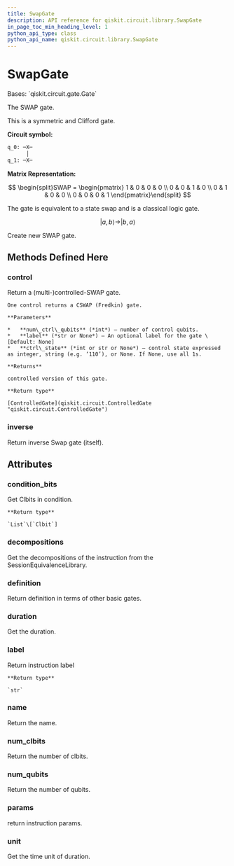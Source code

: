 ```yaml
---
title: SwapGate
description: API reference for qiskit.circuit.library.SwapGate
in_page_toc_min_heading_level: 1
python_api_type: class
python_api_name: qiskit.circuit.library.SwapGate
---
```


# SwapGate

<Class id="qiskit.circuit.library.SwapGate" isDedicatedPage={true} github="https://github.com/qiskit/qiskit/tree/stable/0.20/qiskit/circuit/library/standard_gates/swap.py" signature="SwapGate(label=None)">
  Bases: `qiskit.circuit.gate.Gate`

  The SWAP gate.

  This is a symmetric and Clifford gate.

  **Circuit symbol:**

  ```python
  q_0: ─X─
        │
  q_1: ─X─
  ```

  **Matrix Representation:**

$$
\begin{split}SWAP =
\begin{pmatrix}
1 & 0 & 0 & 0 \\
0 & 0 & 1 & 0 \\
0 & 1 & 0 & 0 \\
0 & 0 & 0 & 1
\end{pmatrix}\end{split}
$$

  The gate is equivalent to a state swap and is a classical logic gate.

$$
|a, b\rangle \rightarrow |b, a\rangle
$$

  Create new SWAP gate.

  ## Methods Defined Here

  ### control

  <Function id="qiskit.circuit.library.SwapGate.control" name="control" signature="SwapGate.control(num_ctrl_qubits=1, label=None, ctrl_state=None)">
    Return a (multi-)controlled-SWAP gate.

    One control returns a CSWAP (Fredkin) gate.

    **Parameters**

    *   **num\_ctrl\_qubits** (*int*) – number of control qubits.
    *   **label** (*str or None*) – An optional label for the gate \[Default: None]
    *   **ctrl\_state** (*int or str or None*) – control state expressed as integer, string (e.g. ‘110’), or None. If None, use all 1s.

    **Returns**

    controlled version of this gate.

    **Return type**

    [ControlledGate](qiskit.circuit.ControlledGate "qiskit.circuit.ControlledGate")
  </Function>

  ### inverse

  <Function id="qiskit.circuit.library.SwapGate.inverse" name="inverse" signature="SwapGate.inverse()">
    Return inverse Swap gate (itself).
  </Function>

  ## Attributes

  ### condition\_bits

  <Attribute id="qiskit.circuit.library.SwapGate.condition_bits" name="condition_bits">
    Get Clbits in condition.

    **Return type**

    `List`\[`Clbit`]
  </Attribute>

  ### decompositions

  <Attribute id="qiskit.circuit.library.SwapGate.decompositions" name="decompositions">
    Get the decompositions of the instruction from the SessionEquivalenceLibrary.
  </Attribute>

  ### definition

  <Attribute id="qiskit.circuit.library.SwapGate.definition" name="definition">
    Return definition in terms of other basic gates.
  </Attribute>

  ### duration

  <Attribute id="qiskit.circuit.library.SwapGate.duration" name="duration">
    Get the duration.
  </Attribute>

  ### label

  <Attribute id="qiskit.circuit.library.SwapGate.label" name="label">
    Return instruction label

    **Return type**

    `str`
  </Attribute>

  ### name

  <Attribute id="qiskit.circuit.library.SwapGate.name" name="name">
    Return the name.
  </Attribute>

  ### num\_clbits

  <Attribute id="qiskit.circuit.library.SwapGate.num_clbits" name="num_clbits">
    Return the number of clbits.
  </Attribute>

  ### num\_qubits

  <Attribute id="qiskit.circuit.library.SwapGate.num_qubits" name="num_qubits">
    Return the number of qubits.
  </Attribute>

  ### params

  <Attribute id="qiskit.circuit.library.SwapGate.params" name="params">
    return instruction params.
  </Attribute>

  ### unit

  <Attribute id="qiskit.circuit.library.SwapGate.unit" name="unit">
    Get the time unit of duration.
  </Attribute>
</Class>

